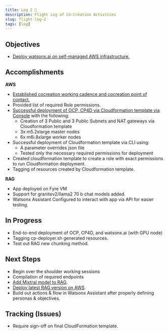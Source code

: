 ```yaml
---
title: Log 2 🛫
description: Flight Log of Co-Creation Activities
slug: flight-log-2
tags: [log]
---
```


## Objectives

- [Deploy watsonx.ai on self-managed AWS infrastructure.](https://ibm.monday.com/boards/6058549193)

## Accomplishments
**AWS**
- [Established cocreation working cadence and cocreation point of contact.](https://ibm.monday.com/boards/6058549193/pulses/6163634479)
- Provided list of required Role permissions.
- [Successful deployment of OCP, CP4D via Cloudformation template via Console](https://ibm.monday.com/boards/6058549193/pulses/6138383385) with the following:
    - Creation of 3 Public and 3 Public Subnets and NAT gateways via Cloudformation template
    - 3x m5.2xlarge master nodes
    - 6x m6i.8xlarge worker nodes
- Successful deployment of Cloudformation template via CLI using:
    - A parameter overrides json file
    - Tested only the necessary required permissions for deployment
- Created cloudformation template to create a role with exact permissions to run Cloudformation deployment.
- Tagging of resources created by Cloudformation template.
  
**RAG**
- App deployed on Fyre VM
- Support for granitev2/llama2 70 b chat models added.
- Watsonx Assistant Configured to interact with app via API for easier testing.



## In Progress
- End-to-end deployment of OCP, CP4D, and watsonx.ai (with GPU node)
- Tagging cp-deployer.sh generated resources.
- Test out RAG new chunking method.


## Next Steps
- Begin over the shoulder working sessions
- Compilation of required endpoints
- [Add Mixtral model to RAG](https://ibm.monday.com/boards/6058549193/pulses/6221674788).  
- [Deploy latest RAG version on AWS](https://ibm.monday.com/boards/6058549193/pulses/6080003563).
- Build out actions & flow in Watsonx Assistant after properly defining personas & objectives.


## Tracking (Issues)
- Require sign-off on final CloudFormation template.
